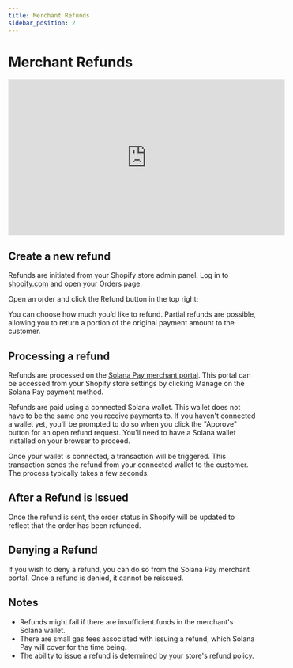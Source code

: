 ```yaml
---
title: Merchant Refunds
sidebar_position: 2
---
```


# Merchant Refunds

<iframe
    width="560"
    height="315"
    src="https://www.youtube.com/embed/BvpdBJk3zGE"
    title="YouTube video player"
    frameborder="0"
    allow="accelerometer; autoplay; clipboard-write; encrypted-media; gyroscope; picture-in-picture; web-share"
    allowfullscreen
></iframe>

## Create a new refund

Refunds are initiated from your Shopify store admin panel. Log in to [shopify.com](http://shopify.com) and open your Orders page.

Open an order and click the Refund button in the top right:

You can choose how much you’d like to refund. Partial refunds are possible, allowing you to return a portion of the original payment amount to the customer.

## Processing a refund

Refunds are processed on the [Solana Pay merchant portal](https://merchant.solanapay.com). This portal can be accessed from your Shopify store settings by clicking Manage on the Solana Pay payment method.

Refunds are paid using a connected Solana wallet. This wallet does not have to be the same one you receive payments to. If you haven't connected a wallet yet, you'll be prompted to do so when you click the "Approve" button for an open refund request. You'll need to have a Solana wallet installed on your browser to proceed.

Once your wallet is connected, a transaction will be triggered. This transaction sends the refund from your connected wallet to the customer. The process typically takes a few seconds.

## After a Refund is Issued

Once the refund is sent, the order status in Shopify will be updated to reflect that the order has been refunded.

## Denying a Refund

If you wish to deny a refund, you can do so from the Solana Pay merchant portal. Once a refund is denied, it cannot be reissued.

## Notes

-   Refunds might fail if there are insufficient funds in the merchant's Solana wallet.
-   There are small gas fees associated with issuing a refund, which Solana Pay will cover for the time being.
-   The ability to issue a refund is determined by your store's refund policy.
